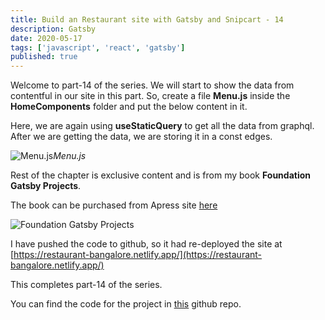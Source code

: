 ```yaml
---
title: Build an Restaurant site with Gatsby and Snipcart - 14
description: Gatsby
date: 2020-05-17
tags: ['javascript', 'react', 'gatsby']
published: true
---
```


Welcome to part-14 of the series. We will start to show the data from contentful in our site in this part. So, create a file **Menu.js** inside the **HomeComponents** folder and put the below content in it.

Here, we are again using **useStaticQuery** to get all the data from graphql. After we are getting the data, we are storing it in a const edges.

![Menu.js](https://res.cloudinary.com/dxkxvfo2o/image/upload/v1590036156/restro-11andUp/14/1_bhzisw.png)*Menu.js*

Rest of the chapter is exclusive content and is from my book **Foundation Gatsby Projects**.

The book can be purchased from Apress site <a href="https://www.apress.com/in/book/9781484265574" target="_blank" rel="noopener noreferrer">here</a>

![Foundation Gatsby Projects](https://res.cloudinary.com/dxkxvfo2o/image/upload/v1609570264/Foundation_Gatsby_zilffx.jpg)

I have pushed the code to github, so it had re-deployed the site at [https://restaurant-bangalore.netlify.app/](https://restaurant-bangalore.netlify.app/)

This completes part-14 of the series.

You can find the code for the project in [this](https://github.com/nabendu82/restaurant-gatsby) github repo.
